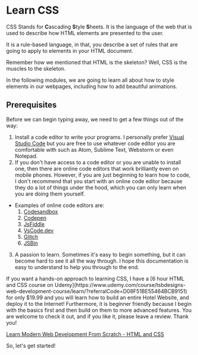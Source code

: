 
# Learn CSS

CSS Stands for **C**ascading **S**tyle **S**heets. It is the language of the web that is used to describe how HTML elements are presented to the user.

It is a rule-based language, in that, you describe a set of rules that are going to apply to elements in your HTML document.

Remember how we mentioned that HTML is the skeleton? Well, CSS is the muscles to the skeleton.

In the following modules, we are going to learn all about how to style elements in our webpages, including how to add beautiful animations.

## Prerequisites

Before we can begin typing away, we need to get a few things out of the way:

1. Install a code editor to write your programs. I personally prefer [Visual Studio Code](https://code.visualstudio.com) but you are free to use whatever code editor you are comfortable with such as Atom, Sublime Text, Webstorm or even Notepad.
2. If you don't have access to a code editor or you are unable to install one, then there are online code editors that work brilliantly even on mobile phones. However, if you are just beginning to learn how to code, I don't recommend that you start with an online code editor because they do a lot of things under the hood, which you can only learn when you are doing them yourself.

- Examples of online code editors are:
  1. [Codesandbox](https://codesandbox.io)
  2. [Codepen](https://codepen.io)
  3. [JsFiddle](https://jsfiddle.net)
  4. [VsCode.dev](https://vscode.dev)
  5. [Glitch](https://glitch.com)
  6. [JSBin](https://jsbin.com)

3. A passion to learn. Sometimes it's easy to begin something, but it can become hard to see it all the way through. I hope this documentation is easy to understand to help you through to the end.

<Callout type="info">
  If you want a hands-on approach to learning CSS, I have a [6 hour HTML and CSS course
  on
  Udemy](https://www.udemy.com/course/tsbdesigns-web-development-course/learn/?referralCode=D08F51BE55464BCB9151)
  for only $19.99 and you will learn how to build an entire Hotel Website, and
  deploy it to the Internet! Furthermore, it is beginner friendly because I
  begin with the basics first and then build on them to more advanced features.
  You are welcome to check it out, and if you like it, please leave a review.
  Thank you!
</Callout>

[Learn Modern Web Development From Scratch - HTML and CSS](https://www.udemy.com/course/tsbdesigns-web-development-course/learn/?referralCode=D08F51BE55464BCB9151)

So, let's get started!
